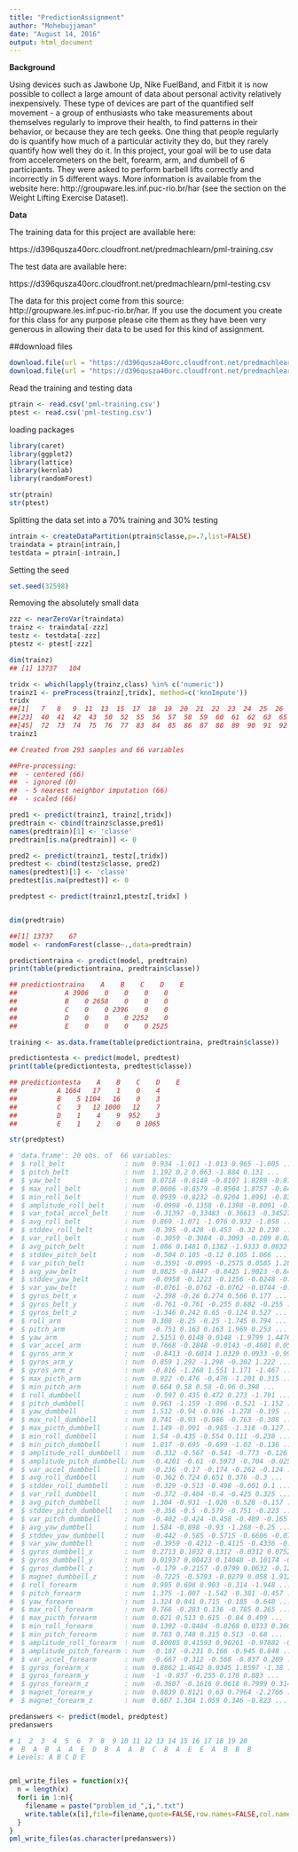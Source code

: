 ---
title: "PredictionAssignment"
author: "Mohebujjaman"
date: "August 14, 2016"
output: html_document
---

**Background**

Using devices such as Jawbone Up, Nike FuelBand, and Fitbit it is now possible to collect a large amount of data about personal activity relatively inexpensively. These type of devices are part of the quantified self movement - a group of enthusiasts who take measurements about themselves regularly to improve their health, to find patterns in their behavior, or because they are tech geeks. One thing that people regularly do is quantify how much of a particular activity they do, but they rarely quantify how well they do it. In this project, your goal will be to use data from accelerometers on the belt, forearm, arm, and dumbell of 6 participants. They were asked to perform barbell lifts correctly and incorrectly in 5 different ways. More information is available from the website here: http://groupware.les.inf.puc-rio.br/har (see the section on the Weight Lifting Exercise Dataset).

**Data**

The training data for this project are available here:

https://d396qusza40orc.cloudfront.net/predmachlearn/pml-training.csv

The test data are available here:

https://d396qusza40orc.cloudfront.net/predmachlearn/pml-testing.csv


The data for this project come from this source: http://groupware.les.inf.puc-rio.br/har. If you use the document you create for this class for any purpose please cite them as they have been very generous in allowing their data to be used for this kind of assignment.

##download files


```{r}
download.file(url = "https://d396qusza40orc.cloudfront.net/predmachlearn/pml-training.csv", destfile = "pml-training.csv")
download.file(url = "https://d396qusza40orc.cloudfront.net/predmachlearn/pml-testing.csv", destfile = "pml-testing.csv")

```
Read the training and testing data

```{r}
ptrain <- read.csv('pml-training.csv')
ptest <- read.csv('pml-testing.csv')
```

loading packages
```{r}
library(caret)
library(ggplot2)
library(lattice)
library(kernlab)
library(randomForest)
```
```{r}
str(ptrain)
str(ptest)
```
Splitting the data set into a 70% training and 30% testing

```{r}
intrain <- createDataPartition(ptrain$classe,p=.7,list=FALSE)
traindata = ptrain[intrain,]
testdata = ptrain[-intrain,]
```
Setting the seed
```{r}
set.seed(32598)
```
Removing the absolutely small data
```{r}
zzz <- nearZeroVar(traindata)
trainz <- traindata[-zzz]
testz <- testdata[-zzz]
ptestz <- ptest[-zzz]

dim(trainz)
## [1] 13737   104

tridx <- which(lapply(trainz,class) %in% c('numeric'))
trainz1 <- preProcess(trainz[,tridx], method=c('knnImpute'))
tridx
##[1]   7   8   9  11  13  15  17  18  19  20  21  22  23  24  25  26  27  28  29  36  37  ##38
##[23]  40  41  42  43  50  52  55  56  57  58  59  60  61  62  63  65  66  67  68  69  70  71
##[45]  72  73  74  75  76  77  83  84  85  86  87  88  89  90  91  92  94  95  96  97 102 103
trainz1

## Created from 293 samples and 66 variables

##Pre-processing:
##  - centered (66)
##  - ignored (0)
##  - 5 nearest neighbor imputation (66)
##  - scaled (66)

pred1 <- predict(trainz1, trainz[,tridx])
predtrain <- cbind(trainz$classe,pred1)
names(predtrain)[1] <- 'classe'
predtrain[is.na(predtrain)] <- 0

pred2 <- predict(trainz1, testz[,tridx])
predtest <- cbind(testz$classe, pred2)
names(predtest)[1] <- 'classe'
predtest[is.na(predtest)] <- 0

predptest <- predict(trainz1,ptestz[,tridx] )


dim(predtrain)

##[1] 13737    67
model <- randomForest(classe~.,data=predtrain)

predictiontraina <- predict(model, predtrain) 
print(table(predictiontraina, predtrain$classe))

## predictiontraina    A    B    C    D    E
##            A 3906    0    0    0    0
##            B    0 2658    0    0    0
##            C    0    0 2396    0    0
##            D    0    0    0 2252    0
##            E    0    0    0    0 2525

training <- as.data.frame(table(predictiontraina, predtrain$classe))

predictiontesta <- predict(model, predtest) 
print(table(predictiontesta, predtest$classe))

## predictiontesta    A    B    C    D    E
##          A 1664   17    1    0    4
##          B    5 1104   16    0    3
##          C    3   12 1000   12    7
##          D    1    4    9  952    3
##          E    1    2    0    0 1065

str(predptest)

# 'data.frame':	20 obs. of  66 variables:
#  $ roll_belt               : num  0.934 -1.011 -1.013 0.965 -1.005 ...
#  $ pitch_belt              : num  1.192 0.2 0.063 -1.884 0.131 ...
#  $ yaw_belt                : num  0.0718 -0.8149 -0.8107 1.8289 -0.8117 ...
#  $ max_roll_belt           : num  0.0606 -0.8579 -0.8564 1.8757 -0.8488 ...
#  $ min_roll_belt           : num  0.0939 -0.8232 -0.8204 1.8991 -0.8318 ...
#  $ amplitude_roll_belt     : num  -0.0998 -0.1358 -0.1398 -0.0091 -0.0812 ...
#  $ var_total_accel_belt    : num  -0.31397 -0.33483 -0.36613 -0.34527 0.00945 ...
#  $ avg_roll_belt           : num  0.869 -1.071 -1.076 0.932 -1.058 ...
#  $ stddev_roll_belt        : num  -0.395 -0.428 -0.453 -0.32 0.238 ...
#  $ var_roll_belt           : num  -0.3059 -0.3084 -0.3093 -0.289 0.0298 ...
#  $ avg_pitch_belt          : num  1.086 0.1481 0.1382 -1.9333 0.0832 ...
#  $ stddev_pitch_belt       : num  -0.504 0.105 -0.12 0.105 1.066 ...
#  $ var_pitch_belt          : num  -0.3591 -0.0995 -0.2575 0.0585 1.2889 ...
#  $ avg_yaw_belt            : num  0.0825 -0.8447 -0.8425 1.9023 -0.8473 ...
#  $ stddev_yaw_belt         : num  -0.0958 -0.1223 -0.1256 -0.0248 -0.076 ...
#  $ var_yaw_belt            : num  -0.0761 -0.0762 -0.0762 -0.0744 -0.0755 ...
#  $ gyros_belt_x            : num  -2.398 -0.26 0.274 0.566 0.177 ...
#  $ gyros_belt_y            : num  -0.761 -0.761 -0.255 0.882 -0.255 ...
#  $ gyros_belt_z            : num  -1.346 0.242 0.65 -0.124 0.527 ...
#  $ roll_arm                : num  0.308 -0.25 -0.25 -1.745 0.794 ...
#  $ pitch_arm               : num  -0.751 0.163 0.163 1.969 0.253 ...
#  $ yaw_arm                 : num  2.5151 0.0148 0.0148 -1.9799 1.4476 ...
#  $ var_accel_arm           : num  0.7668 -0.2848 -0.0143 -0.4081 0.0522 ...
#  $ gyros_arm_x             : num  -0.8413 -0.6014 1.0329 0.0933 -0.9963 ...
#  $ gyros_arm_y             : num  0.859 1.292 -1.298 -0.302 1.222 ...
#  $ gyros_arm_z             : num  -0.816 -1.268 1.551 1.171 -1.467 ...
#  $ max_picth_arm           : num  0.922 -0.476 -0.476 -1.201 0.315 ...
#  $ min_pitch_arm           : num  0.664 0.58 0.58 -0.96 0.398 ...
#  $ roll_dumbbell           : num  -0.597 0.435 0.472 0.273 -1.791 ...
#  $ pitch_dumbbell          : num  0.963 -1.159 -1.096 -0.521 -1.152 ...
#  $ yaw_dumbbell            : num  1.512 -0.94 -0.936 -1.278 -0.195 ...
#  $ max_roll_dumbbell       : num  0.741 -0.93 -0.986 -0.763 -0.308 ...
#  $ max_picth_dumbbell      : num  1.149 -0.991 -0.985 -1.318 -0.127 ...
#  $ min_roll_dumbbell       : num  1.54 -0.435 -0.554 0.111 -0.238 ...
#  $ min_pitch_dumbbell      : num  1.817 -0.695 -0.699 -1.02 -0.136 ...
#  $ amplitude_roll_dumbbell : num  -0.332 -0.567 -0.541 -0.773 -0.126 ...
#  $ amplitude_pitch_dumbbell: num  -0.4201 -0.61 -0.5973 -0.704 -0.0253 ...
#  $ var_accel_dumbbell      : num  -0.236 -0.17 -0.174 -0.262 -0.124 ...
#  $ avg_roll_dumbbell       : num  -0.362 0.724 0.651 0.376 -0.3 ...
#  $ stddev_roll_dumbbell    : num  -0.329 -0.513 -0.498 -0.601 0.1 ...
#  $ var_roll_dumbbell       : num  -0.372 -0.404 -0.4 -0.425 0.325 ...
#  $ avg_pitch_dumbbell      : num  1.304 -0.931 -1.026 -0.528 -0.157 ...
#  $ stddev_pitch_dumbbell   : num  -0.356 -0.5 -0.579 -0.751 -0.223 ...
#  $ var_pitch_dumbbell      : num  -0.402 -0.424 -0.458 -0.489 -0.165 ...
#  $ avg_yaw_dumbbell        : num  1.584 -0.898 -0.93 -1.288 -0.25 ...
#  $ stddev_yaw_dumbbell     : num  -0.442 -0.585 -0.5715 -0.6606 -0.0753 ...
#  $ var_yaw_dumbbell        : num  -0.3959 -0.4212 -0.4115 -0.4336 -0.0675 ...
#  $ gyros_dumbbell_x        : num  0.2713 0.1032 0.1312 -0.0312 0.0752 ...
#  $ gyros_dumbbell_y        : num  0.01937 0.00423 0.14048 -0.10174 -0.783 ...
#  $ gyros_dumbbell_z        : num  -0.179 -0.2157 -0.0799 0.0632 -0.124 ...
#  $ magnet_dumbbell_z       : num  -0.7225 -0.5793 -0.0279 0.058 1.9127 ...
#  $ roll_forearm            : num  0.995 0.698 0.903 -0.314 -1.948 ...
#  $ pitch_forearm           : num  1.375 -1.007 -1.542 -0.381 -0.457 ...
#  $ yaw_forearm             : num  1.324 0.841 0.715 -0.185 -0.648 ...
#  $ max_roll_forearm        : num  0.766 -0.283 0.136 -0.785 0.265 ...
#  $ max_picth_forearm       : num  0.621 0.513 0.615 -0.84 0.499 ...
#  $ min_roll_forearm        : num  0.1392 -0.8484 -0.8268 0.0333 0.3605 ...
#  $ min_pitch_forearm       : num  0.783 0.748 0.315 0.513 -0.68 ...
#  $ amplitude_roll_forearm  : num  0.80085 0.41593 0.90261 -0.97882 -0.00216 ...
#  $ amplitude_pitch_forearm : num  -0.187 -0.231 0.166 -0.945 0.848 ...
#  $ var_accel_forearm       : num  -0.667 -0.312 -0.568 -0.837 0.289 ...
#  $ gyros_forearm_x         : num  0.8862 1.4642 0.0345 1.8597 -1.38 ...
#  $ gyros_forearm_y         : num  -1 -0.837 -0.255 0.178 0.883 ...
#  $ gyros_forearm_z         : num  -0.3607 -0.1616 0.0618 0.7999 0.3143 ...
#  $ magnet_forearm_y        : num  0.0839 0.8121 0.63 0.7964 -2.2766 ...
#  $ magnet_forearm_z        : num  0.607 1.304 1.059 0.346 -0.823 ...

predanswers <- predict(model, predptest) 
predanswers

# 1  2  3  4  5  6  7  8  9 10 11 12 13 14 15 16 17 18 19 20 
#  B  A  B  A  A  E  D  B  A  A  B  C  B  A  E  E  A  B  B  B 
# Levels: A B C D E


pml_write_files = function(x){
  n = length(x)
  for(i in 1:n){
    filename = paste("problem_id_",i,".txt")
    write.table(x[i],file=filename,quote=FALSE,row.names=FALSE,col.names=FALSE)
  }
}
pml_write_files(as.character(predanswers))

```



